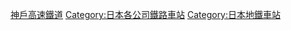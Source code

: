 {{Commonscat|Stations of Kobe Rapid Transit Railway}}

[[Category:神戶高速鐵道|]]
[[Category:日本各公司鐵路車站|Category:日本各公司鐵路車站]]
[[Category:日本地鐵車站|Category:日本地鐵車站]]
{{DEFAULTSORT:Kobe Kosoku}}